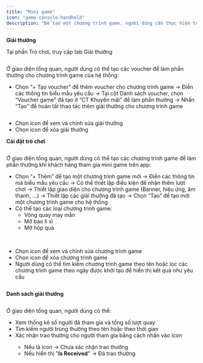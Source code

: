 ```yaml
---
title: "Mini game"
icon: "game-console-handheld"
description: "Để tạo một chương trình game, người dùng cần thực hiện tuần tự các bước sau: Tạo “Voucher game” ở phần “CT Khuyến mãi” → Tạo “Giải thưởng” ở phần “Trò chơi” → Vào “Cài đặt trò chơi” để tạo chương trình game cho hệ thống"
---
```


**Giải thưởng**

Tại phần Trò chơi, truy cập tab Giải thưởng

<Frame caption="">
  <img
    src="https://aimini-upload.sgp1.digitaloceanspaces.com/image676_34297987db.png"
    alt=""
    style={{
      borderRadius: "0.5rem",
      width: "100%",
      height: "auto",
      objectFit: "cover",
      objectPosition: "0 -35px" 
    }}
  />
</Frame>

Ở giao diện tổng quan, người dùng có thể tạo các voucher để làm phần thưởng cho chương trình game của hệ thống:

- Chọn “\+ Tạo voucher” để thêm voucher cho chương trình game → Điền các thông tin biểu mẫu yêu cầu → Tại cột Danh sách voucher, chọn “Voucher game” đã tạo ở “CT Khuyến mãi" để làm phần thưởng → Nhấn “Tạo” để hoàn tất thao tác thêm giải thưởng cho chương trình game


<Frame caption="">
  <img
    src="https://aimini-upload.sgp1.digitaloceanspaces.com/image677_3c19f294cf.png"
    alt=""
    style={{
      borderRadius: "0.5rem",
      width: "100%",
      height: "auto",
      objectFit: "cover",
      objectPosition: "0 -35px" 
    }}
  />
</Frame>

- Chọn icon <Icon icon="pencil" color="#1526ec" size={15} /> để xem và chỉnh sửa giải thưởng
- Chọn icon <Icon icon="trash-can" color="#e50b0b" size={15} /> để xóa giải thưởng

**Cài đặt trò chơi**


<Frame caption="">
  <img
    src="https://aimini-upload.sgp1.digitaloceanspaces.com/image678_bc76977c0f.png"
    alt=""
    style={{
      borderRadius: "0.5rem",
      width: "100%",
      height: "auto",
      objectFit: "cover",
      objectPosition: "0 -35px" 
    }}
  />
</Frame>

Ở giao diện tổng quan, người dùng có thể tạo các chương trình game để làm phần thưởng khi khách hàng tham gia mini game trên app: 

- Chọn “\+ Thêm” để tạo một chương trình game mới → Điền các thông tin mà biểu mẫu yêu cầu → Có thể thiết lập điều kiện để nhận thêm lượt chơi → Thiết lập giao diện cho chương trình game (Banner, hiệu ứng, âm thanh, …) → Thiết lập các giải thưởng đã tạo → Chọn “Tạo” để tạo mới một chương trình game cho hệ thống
- Có thể tạo các loại chương trình game:
  - Vòng quay may mắn
  - Mở bao lì xì
  - Mở hộp quà


<Frame caption="">
  <img
    src="https://aimini-upload.sgp1.digitaloceanspaces.com/image680_f64d94c898.png"
    alt=""
        style={{
      borderRadius: "0.5rem",
      width: "100%",
      height: "auto",
      objectFit: "cover",
      objectPosition: "0 -35px" 
    }}
  />
</Frame>


<Frame caption="">
  <img
    src="https://aimini-upload.sgp1.digitaloceanspaces.com/image681_fa99db4fe5.png"
    alt=""
      style={{
      borderRadius: "0.5rem",
      width: "100%",
      height: "auto",
      objectFit: "cover",
      objectPosition: "0 -35px" 
    }}
  />
</Frame>


<Frame caption="">
  <img
    src="https://aimini-upload.sgp1.digitaloceanspaces.com/image682_8c9e3811da.png"
    alt=""
        style={{
      borderRadius: "0.5rem",
      width: "100%",
      height: "auto",
      objectFit: "cover",
      objectPosition: "0 -35px" 
    }}
  />
</Frame>


<Frame caption="">
  <img
    src="https://aimini-upload.sgp1.digitaloceanspaces.com/image683_54351132b5.png"
    alt=""
    style={{
      borderRadius: "0.5rem",
      width: "100%",
      height: "auto",
      objectFit: "cover",
      objectPosition: "0 -35px" 
    }}
  />
</Frame>

- Chọn icon <Icon icon="pencil" color="#0f0bef" size={15} /> để xem và chỉnh sửa chương trình game
- Chọn icon <Icon icon="trash-can" color="#e80c0c" size={15} /> để xóa chương trình game
- Người dùng có thể tìm kiếm chương trình game theo tên hoặc lọc các chương trình game theo ngày được khởi tạo để hiển thị kết quả như yêu cầu


<Frame caption="">
  <img
    src="https://aimini-upload.sgp1.digitaloceanspaces.com/image684_ff1e7c048f.png"
    alt=""
    style={{
      borderRadius: "0.5rem",
      width: "100%",
      height: "auto",
      objectFit: "cover",
      objectPosition: "0 -35px" 
    }}
  />
</Frame>

**Danh sách giải thưởng**


<Frame caption="">
  <img
    src="https://aimini-upload.sgp1.digitaloceanspaces.com/image685_414bde9d7c.png"
    alt=""
    style={{
      borderRadius: "0.5rem",
      width: "100%",
      height: "auto",
      objectFit: "cover",
      objectPosition: "0 -35px" 
    }}
  />
</Frame>

Ở giao diện tổng quan, người dùng có thể:

- Xem thống kê số người đã tham gia và tổng số lượt quay
- Tìm kiếm người trúng thưởng theo tên hoặc theo thời gian
- Xác nhận trao thưởng cho người tham gia bằng cách nhấn vào icon <Icon icon="gift" color="#0d0af2" size={15} />
  - Nếu là icon <Icon icon="gift" color="#0421ed" size={15} /> → Chưa xác nhận trao thưởng
  - Nếu hiển thị "**Is Received**" → Đã trao thưởng